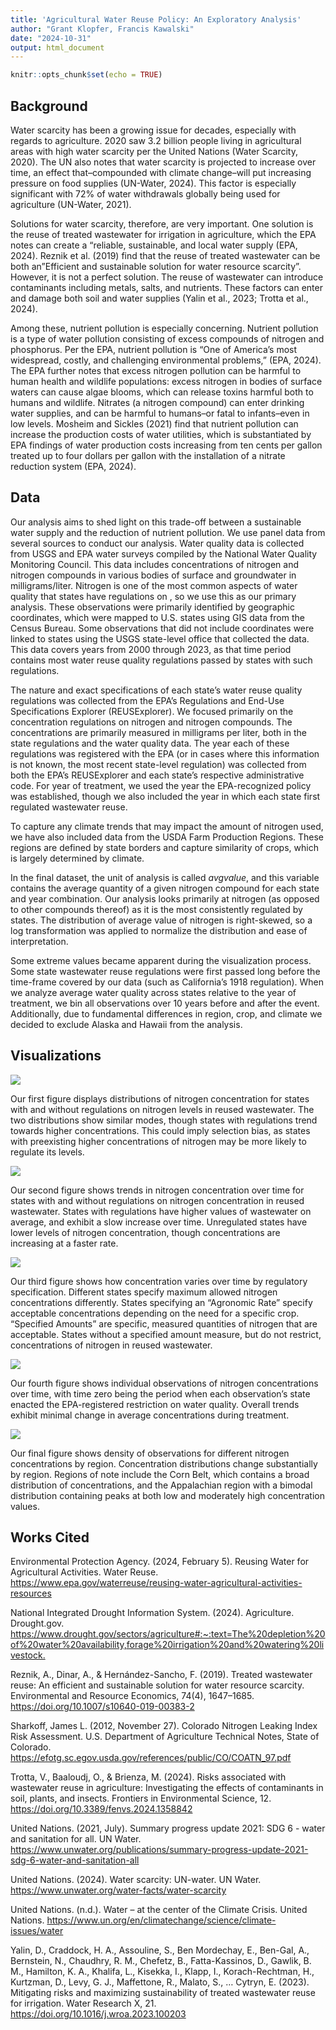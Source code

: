 ```yaml
---
title: 'Agricultural Water Reuse Policy: An Exploratory Analysis'
author: "Grant Klopfer, Francis Kawalski"
date: "2024-10-31"
output: html_document
---
```


```r
knitr::opts_chunk$set(echo = TRUE)
```

## Background

Water scarcity has been a growing issue for decades, especially with regards to agriculture. 2020 saw 3.2 billion people living in agricultural areas with high water scarcity per the United Nations (Water Scarcity, 2020). The UN also notes that water scarcity is projected to increase over time, an effect that–compounded with climate change–will put increasing pressure on food supplies (UN-Water, 2024). This factor is especially significant with 72% of water withdrawals globally being used for agriculture (UN-Water, 2021).

Solutions for water scarcity, therefore, are very important. One solution is the reuse of treated wastewater for irrigation in agriculture, which the EPA notes can create a "reliable, sustainable, and local water supply (EPA, 2024). Reznik et al. (2019) find that the reuse of treated wastewater can be both an "Efficient and sustainable solution for water resource scarcity". However, it is not a perfect solution. The reuse of wastewater can introduce contaminants including metals, salts, and nutrients. These factors can enter and damage both soil and water supplies (Yalin et al., 2023; Trotta et al., 2024).

Among these, nutrient pollution is especially concerning. Nutrient pollution is a type of water pollution consisting of excess compounds of nitrogen and phosphorus. Per the EPA, nutrient pollution is "One of America's most widespread, costly, and challenging environmental problems," (EPA, 2024). The EPA further notes that excess nitrogen pollution can be harmful to human health and wildlife populations: excess nitrogen in bodies of surface waters can cause algae blooms, which can release toxins harmful both to humans and wildlife. Nitrates (a nitrogen compound) can enter drinking water supplies, and can be harmful to humans–or fatal to infants–even in low levels. Mosheim and Sickles (2021) find that nutrient pollution can increase the production costs of water utilities, which is substantiated by EPA findings of water production costs increasing from ten cents per gallon treated up to four dollars per gallon with the installation of a nitrate reduction system (EPA, 2024).

## Data

Our analysis aims to shed light on this trade-off between a sustainable water supply and the reduction of nutrient pollution. We use panel data from several sources to conduct our analysis. Water quality data is collected from USGS and EPA water surveys compiled by the National Water Quality Monitoring Council. This data includes concentrations of nitrogen and nitrogen compounds in various bodies of surface and groundwater in milligrams/liter. Nitrogen is one of the most common aspects of water quality that states have regulations on , so we use this as our primary analysis. These observations were primarily identified by geographic coordinates, which were mapped to U.S. states using GIS data from the Census Bureau. Some observations that did not include coordinates were linked to states using the USGS state-level office that collected the data. This data covers years from 2000 through 2023, as that time period contains most water reuse quality regulations passed by states with such regulations.

The nature and exact specifications of each state's water reuse quality regulations was collected from the EPA's Regulations and End-Use Specifications Explorer (REUSExplorer). We focused primarily on the concentration regulations on nitrogen and nitrogen compounds. The concentrations are primarily measured in milligrams per liter, both in the state regulations and the water quality data. The year each of these regulations was registered with the EPA (or in cases where this information is not known, the most recent state-level regulation) was collected from both the EPA's REUSExplorer and each state's respective administrative code. For year of treatment, we used the year the EPA-recognized policy was established, though we also included the year in which each state first regulated wastewater reuse.

To capture any climate trends that may impact the amount of nitrogen used, we have also included data from the USDA Farm Production Regions. These regions are defined by state borders and capture similarity of crops, which is largely determined by climate.

In the final dataset, the unit of analysis is called *avgvalue*, and this variable contains the average quantity of a given nitrogen compound for each state and year combination. Our analysis looks primarily at nitrogen (as opposed to other compounds thereof) as it is the most consistently regulated by states. The distribution of average value of nitrogen is right-skewed, so a log transformation was applied to normalize the distribution and ease of interpretation.

Some extreme values became apparent during the visualization process. Some state wastewater reuse regulations were first passed long before the time-frame covered by our data (such as California's 1918 regulation). When we analyze average water quality across states relative to the year of treatment, we bin all observations over 10 years before and after the event. Additionally, due to fundamental differences in region, crop, and climate we decided to exclude Alaska and Hawaii from the analysis.

## Visualizations

![](images/NitrogenConcentrationWithWithoutRegulations.png)

Our first figure displays distributions of nitrogen concentration for states with and without regulations on nitrogen levels in reused wastewater. The two distributions show similar modes, though states with regulations trend towards higher concentrations. This could imply selection bias, as states with preexisting higher concentrations of nitrogen may be more likely to regulate its levels.

![](images/NitrogenConcentrationByRegulation.png)

Our second figure shows trends in nitrogen concentration over time for states with and without regulations on nitrogen concentration in reused wastewater. States with regulations have higher values of wastewater on average, and exhibit a slow increase over time. Unregulated states have lower levels of nitrogen concentration, though concentrations are increasing at a faster rate.

![](images/NitrogenConcentrationBySpecification.png)

Our third figure shows how concentration varies over time by regulatory specification. Different states specify maximum allowed nitrogen concentrations differently. States specifying an "Agronomic Rate" specify acceptable concentrations depending on the need for a specific crop. "Specified Amounts" are specific, measured quantities of nitrogen that are acceptable. States without a specified amount measure, but do not restrict, concentrations of nitrogen in reused wastewater.

![](images/NitrogenConcentrationAcrossRegulationTime.png)

Our fourth figure shows individual observations of nitrogen concentrations over time, with time zero being the period when each observation's state enacted the EPA-registered restriction on water quality. Overall trends exhibit minimal change in average concentrations during treatment.

![](images/NitrogenConcentrationByRegion.png)

Our final figure shows density of observations for different nitrogen concentrations by region. Concentration distributions change substantially by region. Regions of note include the Corn Belt, which contains a broad distribution of concentrations, and the Appalachian region with a bimodal distribution containing peaks at both low and moderately high concentration values.

## Works Cited

Environmental Protection Agency. (2024, February 5). Reusing Water for Agricultural Activities. Water Reuse. <https://www.epa.gov/waterreuse/reusing-water-agricultural-activities-resources>

National Integrated Drought Information System. (2024). Agriculture. Drought.gov. <https://www.drought.gov/sectors/agriculture#:~:text=The%20depletion%20of%20water%20availability,forage%20irrigation%20and%20watering%20livestock.>

Reznik, A., Dinar, A., & Hernández-Sancho, F. (2019). Treated wastewater reuse: An efficient and sustainable solution for water resource scarcity. Environmental and Resource Economics, 74(4), 1647–1685. <https://doi.org/10.1007/s10640-019-00383-2>

Sharkoff, James L. (2012, November 27). Colorado Nitrogen Leaking Index Risk Assessment. U.S. Department of Agriculture Technical Notes, State of Colorado. <https://efotg.sc.egov.usda.gov/references/public/CO/COATN_97.pdf>

Trotta, V., Baaloudj, O., & Brienza, M. (2024). Risks associated with wastewater reuse in agriculture: Investigating the effects of contaminants in soil, plants, and insects. Frontiers in Environmental Science, 12. <https://doi.org/10.3389/fenvs.2024.1358842>

United Nations. (2021, July). Summary progress update 2021: SDG 6 - water and sanitation for all. UN Water. <https://www.unwater.org/publications/summary-progress-update-2021-sdg-6-water-and-sanitation-all>

United Nations. (2024). Water scarcity: UN-water. UN Water. <https://www.unwater.org/water-facts/water-scarcity>

United Nations. (n.d.). Water – at the center of the Climate Crisis. United Nations. <https://www.un.org/en/climatechange/science/climate-issues/water>

Yalin, D., Craddock, H. A., Assouline, S., Ben Mordechay, E., Ben-Gal, A., Bernstein, N., Chaudhry, R. M., Chefetz, B., Fatta-Kassinos, D., Gawlik, B. M., Hamilton, K. A., Khalifa, L., Kisekka, I., Klapp, I., Korach-Rechtman, H., Kurtzman, D., Levy, G. J., Maffettone, R., Malato, S., … Cytryn, E. (2023). Mitigating risks and maximizing sustainability of treated wastewater reuse for irrigation. Water Research X, 21. <https://doi.org/10.1016/j.wroa.2023.100203>
